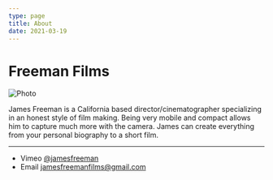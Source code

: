 ```yaml
---
type: page
title: About
date: 2021-03-19
---
```



# Freeman Films

<Image
  src="/images/jim-shoes.png"
  alt="Photo"
  width={1125}
  height={750}
  priority
  className="next-image"
/>

James Freeman is a California based director/cinematographer specializing in an honest style of film making. Being very mobile and compact allows him to capture much more with the camera. James can create everything from your personal biography to a short film.

---

- Vimeo [@jamesfreeman](https://vimeo.com/jamesfreeman)
- Email jamesfreemanfilms@gmail.com
